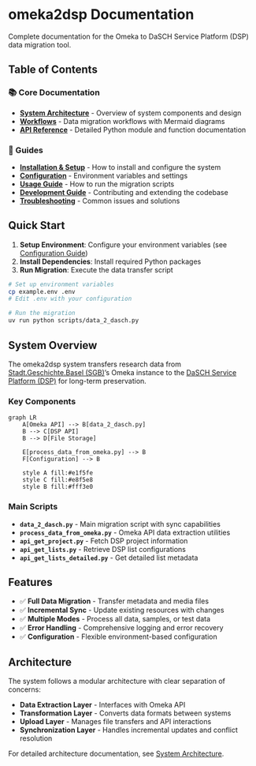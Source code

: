 # omeka2dsp Documentation

Complete documentation for the Omeka to DaSCH Service Platform (DSP) data migration tool.

## Table of Contents

### 📚 Core Documentation

-   [**System Architecture**](architecture/index.qmd) - Overview of system components and design
-   [**Workflows**](workflows/index.qmd) - Data migration workflows with Mermaid diagrams
-   [**API Reference**](api/index.qmd) - Detailed Python module and function documentation

### 🚀 Guides

-   [**Installation & Setup**](guides/installation.qmd) - How to install and configure the system
-   [**Configuration**](guides/configuration.qmd) - Environment variables and settings
-   [**Usage Guide**](guides/usage.qmd) - How to run the migration scripts
-   [**Development Guide**](guides/development.qmd) - Contributing and extending the codebase
-   [**Troubleshooting**](guides/troubleshooting.qmd) - Common issues and solutions

## Quick Start

1.  **Setup Environment**: Configure your environment variables (see [Configuration Guide](guides/configuration.qmd))
2.  **Install Dependencies**: Install required Python packages
3.  **Run Migration**: Execute the data transfer script

``` bash
# Set up environment variables
cp example.env .env
# Edit .env with your configuration

# Run the migration
uv run python scripts/data_2_dasch.py
```

## System Overview

The omeka2dsp system transfers research data from [Stadt.Geschichte.Basel (SGB)](https://stadtgeschichtebasel.ch/)'s Omeka instance to the [DaSCH Service Platform (DSP)](https://www.dasch.swiss/plattform-characteristics) for long-term preservation.

### Key Components

```mermaid
graph LR
    A[Omeka API] --> B[data_2_dasch.py]
    B --> C[DSP API]
    B --> D[File Storage]
    
    E[process_data_from_omeka.py] --> B
    F[Configuration] --> B
    
    style A fill:#e1f5fe
    style C fill:#e8f5e8
    style B fill:#fff3e0
```

### Main Scripts

-   **`data_2_dasch.py`** - Main migration script with sync capabilities
-   **`process_data_from_omeka.py`** - Omeka API data extraction utilities
-   **`api_get_project.py`** - Fetch DSP project information
-   **`api_get_lists.py`** - Retrieve DSP list configurations
-   **`api_get_lists_detailed.py`** - Get detailed list metadata

## Features

-   ✅ **Full Data Migration** - Transfer metadata and media files
-   ✅ **Incremental Sync** - Update existing resources with changes
-   ✅ **Multiple Modes** - Process all data, samples, or test data
-   ✅ **Error Handling** - Comprehensive logging and error recovery
-   ✅ **Configuration** - Flexible environment-based configuration

## Architecture

The system follows a modular architecture with clear separation of concerns:

-   **Data Extraction Layer** - Interfaces with Omeka API
-   **Transformation Layer** - Converts data formats between systems
-   **Upload Layer** - Manages file transfers and API interactions
-   **Synchronization Layer** - Handles incremental updates and conflict resolution

For detailed architecture documentation, see [System Architecture](architecture/index.qmd).